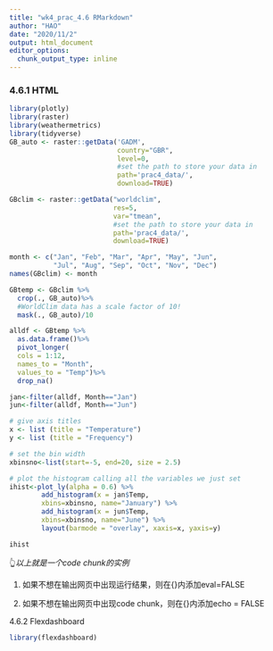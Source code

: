 ```yaml
---
title: "wk4_prac_4.6 RMarkdown"
author: "HAO"
date: "2020/11/2"
output: html_document
editor_options: 
  chunk_output_type: inline
---
```


### 4.6.1 HTML



```r
library(plotly)
library(raster)
library(weathermetrics)
library(tidyverse)
GB_auto <- raster::getData('GADM', 
                           country="GBR", 
                           level=0, 
                           #set the path to store your data in
                           path='prac4_data/', 
                           download=TRUE)

GBclim <- raster::getData("worldclim", 
                          res=5, 
                          var="tmean",
                          #set the path to store your data in
                          path='prac4_data/', 
                          download=TRUE)

month <- c("Jan", "Feb", "Mar", "Apr", "May", "Jun", 
           "Jul", "Aug", "Sep", "Oct", "Nov", "Dec")
names(GBclim) <- month

GBtemp <- GBclim %>%
  crop(., GB_auto)%>%
  #WorldClim data has a scale factor of 10!
  mask(., GB_auto)/10

alldf <- GBtemp %>% 
  as.data.frame()%>%
  pivot_longer(
  cols = 1:12,
  names_to = "Month",
  values_to = "Temp")%>%
  drop_na()

jan<-filter(alldf, Month=="Jan")
jun<-filter(alldf, Month=="Jun")

# give axis titles
x <- list (title = "Temperature")
y <- list (title = "Frequency")

# set the bin width
xbinsno<-list(start=-5, end=20, size = 2.5)

# plot the histogram calling all the variables we just set
ihist<-plot_ly(alpha = 0.6) %>%
        add_histogram(x = jan$Temp,
        xbins=xbinsno, name="January") %>%
        add_histogram(x = jun$Temp,
        xbins=xbinsno, name="June") %>% 
        layout(barmode = "overlay", xaxis=x, yaxis=y)

ihist
```

👆*以上就是一个code chunk的实例*

1.  如果不想在输出网页中出现运行结果，则在{}内添加eval=FALSE

2.  如果不想在输出网页中出现code chunk，则在{}内添加echo = FALSE

4.6.2 Flexdashboard

```r
library(flexdashboard)
```

